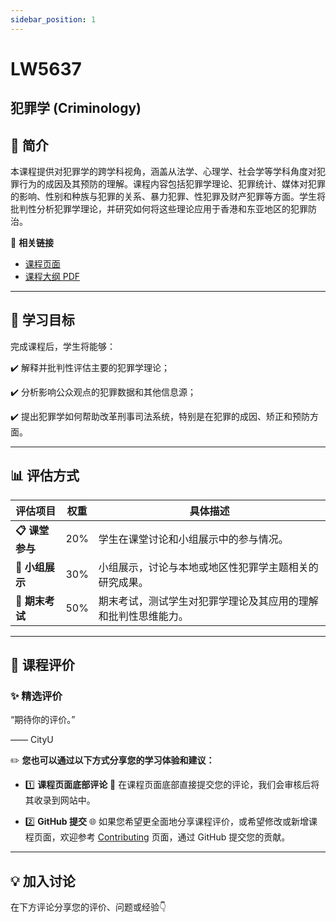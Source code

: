 ```yaml
---
sidebar_position: 1
---
```


# LW5637
## 犯罪学 (Criminology)

## **📘 简介**
本课程提供对犯罪学的跨学科视角，涵盖从法学、心理学、社会学等学科角度对犯罪行为的成因及其预防的理解。课程内容包括犯罪学理论、犯罪统计、媒体对犯罪的影响、性别和种族与犯罪的关系、暴力犯罪、性犯罪及财产犯罪等方面。学生将批判性分析犯罪学理论，并研究如何将这些理论应用于香港和东亚地区的犯罪防治。

🔗 **相关链接**
- [课程页面](https://www.cityu.edu.hk/catalogue/pg/202425/course/LW5637.htm)
- [课程大纲 PDF](https://www.cityu.edu.hk/catalogue/pg/202425/course/LW5637.pdf)

---

## **🎯 学习目标**

完成课程后，学生将能够：

✔️ 解释并批判性评估主要的犯罪学理论；

✔️ 分析影响公众观点的犯罪数据和其他信息源；

✔️ 提出犯罪学如何帮助改革刑事司法系统，特别是在犯罪的成因、矫正和预防方面。

---

## **📊 评估方式**

| **评估项目**         | **权重** | **具体描述**                                                                                       |
|---------------------|---------|---------------------------------------------------------------------------------------------------|
| **📋 课堂参与**       | 20%     | 学生在课堂讨论和小组展示中的参与情况。                                                               |
| **📂 小组展示**       | 30%     | 小组展示，讨论与本地或地区性犯罪学主题相关的研究成果。                                              |
| **📂 期末考试**       | 50%     | 期末考试，测试学生对犯罪学理论及其应用的理解和批判性思维能力。                                          |

---

## **💬 课程评价**

### ✨ **精选评价**
<div className={commentStyles.commentBox}>
    <p className={commentStyles.commentText}>
        “期待你的评价。”
    </p>
    <p className={commentStyles.commentAuthor}>—— CityU</p>
</div>

✏️ **您也可以通过以下方式分享您的学习体验和建议：**

- 1️⃣ **课程页面底部评论**
💬 在课程页面底部直接提交您的评论，我们会审核后将其收录到网站中。

- 2️⃣ **GitHub 提交**
🌐 如果您希望更全面地分享课程评价，或希望修改或新增课程页面，欢迎参考 [Contributing](https://penjc.github.io/CityU/contributing) 页面，通过 GitHub 提交您的贡献。

---

## **💡 加入讨论**

在下方评论分享您的评价、问题或经验👇
<Utterances />
